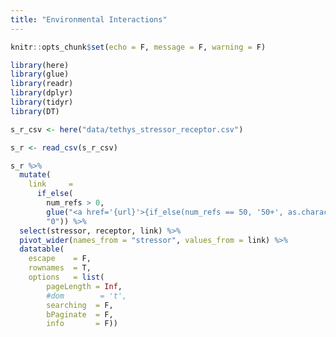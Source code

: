 ```yaml
---
title: "Environmental Interactions"
---
```


```r
knitr::opts_chunk$set(echo = F, message = F, warning = F)
```

```r
library(here)
library(glue)
library(readr)
library(dplyr)
library(tidyr)
library(DT)

s_r_csv <- here("data/tethys_stressor_receptor.csv")

s_r <- read_csv(s_r_csv)

s_r %>% 
  mutate(
    link     = 
      if_else(
        num_refs > 0,
        glue("<a href='{url}'>{if_else(num_refs == 50, '50+', as.character(num_refs))}</a>"),
        "0")) %>% 
  select(stressor, receptor, link) %>% 
  pivot_wider(names_from = "stressor", values_from = link) %>% 
  datatable(
    escape    = F,
    rownames  = T,
    options   = list(
        pageLength = Inf, 
        #dom        = 't',
        searching  = F, 
        bPaginate  = F, 
        info       = F))
```

